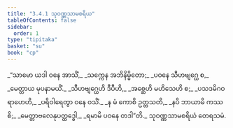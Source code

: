 ```yaml
---
title: "3.4.1 သုဝဏ္ဏသာမစရိယ"
tableOfContents: false
sidebar:
  order: 1
type: "tipitaka"
basket: "su"
book: "cp"
---
```



<DynamicBreadcrumb />

<Division number="111" book="cp">

<Paragraph number="391" type="verses" book="cp">
_“သာမော ယဒါ ဝနေ အာသိံ,_  
_သက္ကေန အဘိနိမ္မိတော;_  
_ပဝနေ သီဟဗျဂ္ဃေ စ,_  
_မေတ္တာယ မုပနာမယိံ._  

</Paragraph>

</Division>
<Division number="112" book="cp">

<Paragraph number="392" type="verses" book="cp">
_သီဟဗျဂ္ဃေဟိ ဒီပီဟိ,_  
_အစ္ဆေဟိ မဟိသေဟိ စ;_  
_ပသဒမိဂဝရာဟေဟိ,_  
_ပရိဝါရေတွာ ဝနေ ဝသိံ._  

</Paragraph>

</Division>
<Division number="113" book="cp">

<Paragraph number="393" type="verses" book="cp">
_န မံ ကောစိ ဥတ္တသတိ,_  
_နပိ ဘာယာမိ ကဿစိ;_  
_မေတ္တာဗလေနုပတ္ထဒ္ဓေါ,_  
_ရမာမိ ပဝနေ တဒါ”တိ._  


</Paragraph>
</Division>

<Paragraph number="394" type="center" book="cp">
သုဝဏ္ဏသာမစရိယံ တေရသမံ.
</Paragraph>
